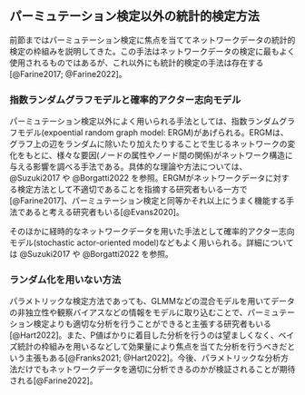 ## パーミュテーション検定以外の統計的検定方法  
前節まではパーミュテーション検定に焦点を当ててネットワークデータの統計的検定の枠組みを説明してきた。この手法はネットワークデータの検定に最もよく使用されるものではあるが、これ以外にも統計的検定の手法は存在する[@Farine2017; @Farine2022]。  

### 指数ランダムグラフモデルと確率的アクター志向モデル  
パーミュテーション検定以外によく用いられる手法としては、指数ランダムグラフモデル(expoential random graph model: ERGM)があげられる。ERGMは、グラフ上の辺をランダムに除いたり加えたりすることで生じるネットワークの変化をもとに、様々な要因(ノードの属性やノード間の関係)がネットワーク構造に与える影響を調べる手法である。具体的な理論や方法については、@Suzuki2017 や @Borgatti2022 を参照。ERGMがネットワークデータに対する検定方法として不適切であることを指摘する研究者もいる一方で[@Farine2017]、パーミュテーション検定と同等かそれ以上にうまく機能する手法であると考える研究者もいる[@Evans2020]。  

そのほかに経時的なネットワークデータを用いた手法として確率的アクター志向モデル(stochastic actor-oriented model)などもよく用いられる。詳細については @Suzuki2017 や @Borgatti2022 を参照。  

### ランダム化を用いない方法  
パラメトリックな検定方法であっても、GLMMなどの混合モデルを用いてデータの非独立性や観察バイアスなどの情報をモデルに取り込むことで、パーミュテーション検定よりも適切な分析を行うことができると主張する研究者もいる[@Hart2022]。また、P値ばかりに着目した分析を行うのは望ましくなく、ベイズ統計の枠組みを用いるなどして効果量により焦点を当てた分析を行うべきだという主張もある[@Franks2021; @Hart2022]。今後、パラメトリックな分析方法だけでもネットワークデータを適切に分析できるのかが検証されることが期待される[@Farine2022]。  

